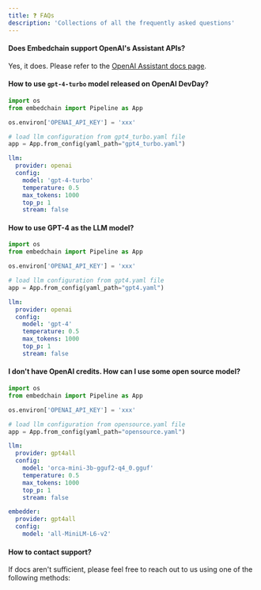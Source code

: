 ```yaml
---
title: ❓ FAQs
description: 'Collections of all the frequently asked questions'
---
```


#### Does Embedchain support OpenAI's Assistant APIs?

Yes, it does. Please refer to the [OpenAI Assistant docs page](/get-started/openai-assistant).

#### How to use `gpt-4-turbo` model released on OpenAI DevDay?

<CodeGroup>

```python main.py
import os
from embedchain import Pipeline as App

os.environ['OPENAI_API_KEY'] = 'xxx'

# load llm configuration from gpt4_turbo.yaml file
app = App.from_config(yaml_path="gpt4_turbo.yaml")
```

```yaml gpt4_turbo.yaml
llm:
  provider: openai
  config:
    model: 'gpt-4-turbo'
    temperature: 0.5
    max_tokens: 1000
    top_p: 1
    stream: false
```

</CodeGroup>


#### How to use GPT-4 as the LLM model?

<CodeGroup>

```python main.py
import os
from embedchain import Pipeline as App

os.environ['OPENAI_API_KEY'] = 'xxx'

# load llm configuration from gpt4.yaml file
app = App.from_config(yaml_path="gpt4.yaml")
```

```yaml gpt4.yaml
llm:
  provider: openai
  config:
    model: 'gpt-4'
    temperature: 0.5
    max_tokens: 1000
    top_p: 1
    stream: false
```

</CodeGroup>

#### I don't have OpenAI credits. How can I use some open source model?

<CodeGroup>

```python main.py
import os
from embedchain import Pipeline as App

os.environ['OPENAI_API_KEY'] = 'xxx'

# load llm configuration from opensource.yaml file
app = App.from_config(yaml_path="opensource.yaml")
```

```yaml opensource.yaml
llm:
  provider: gpt4all
  config:
    model: 'orca-mini-3b-gguf2-q4_0.gguf'
    temperature: 0.5
    max_tokens: 1000
    top_p: 1
    stream: false

embedder:
  provider: gpt4all
  config:
    model: 'all-MiniLM-L6-v2'
```
</CodeGroup>

#### How to contact support?

If docs aren't sufficient, please feel free to reach out to us using one of the following methods:

<Snippet file="get-help.mdx" />
